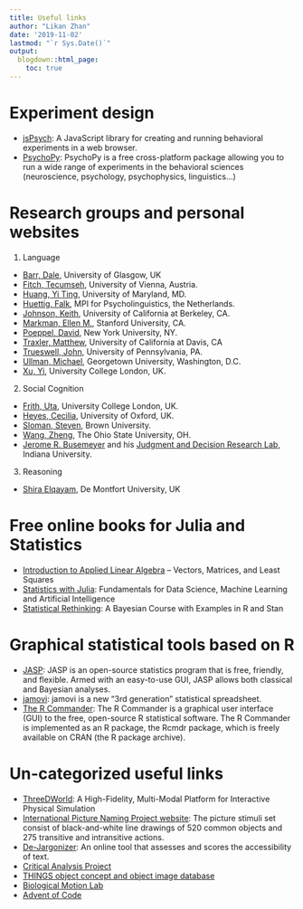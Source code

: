 ```yaml
---
title: Useful links
author: "Likan Zhan"
date: '2019-11-02'
lastmod: "`r Sys.Date()`"
output:
  blogdown::html_page:
    toc: true
---
```


# Experiment design

- [jsPsych](https://www.jspsych.org): A JavaScript library for creating and running behavioral experiments in a web browser.
- [PsychoPy](http://psychopy.org): PsychoPy is a free cross-platform package allowing you to run a wide range of experiments in the behavioral sciences (neuroscience, psychology, psychophysics, linguistics...)

# Research groups and personal websites

1. Language

- [Barr, Dale](https://www.gla.ac.uk/researchinstitutes/neurosciencepsychology/staff/dalebarr/), University of Glasgow, UK
- [Fitch, Tecumseh](https://homepage.univie.ac.at/tecumseh.fitch/), University of Vienna, Austria.
- [Huang, Yi Ting](https://hesp.umd.edu/facultyprofile/huang/yi-ting), University of Maryland, MD.
- [Huettig, Falk](https://www.mpi.nl/people/huettig-falk), MPI for Psycholinguistics, the Netherlands.
- [Johnson, Keith](http://linguistics.berkeley.edu/~kjohnson/index.html), University of California at Berkeley, CA.
- [Markman, Ellen M.](http://markmanlab.stanford.edu/index.html), Stanford University, CA.
- [Poeppel, David](http://as.nyu.edu/content/nyu-as/as/faculty/david-poeppel.html), New York University, NY.
- [Traxler, Matthew](https://psychology.ucdavis.edu/people/traxler), University of California at Davis, CA
- [Trueswell, John](http://web.sas.upenn.edu/trueswell-lab/people/trueswell/), University of Pennsylvania, PA.
- [Ullman, Michael](https://georgetown.app.box.com/s/5lrbyhfe5iq07xim1b13t15tjx7m9hyl), Georgetown University, Washington, D.C.
- [Xu, Yi](http://www.homepages.ucl.ac.uk/~uclyyix/), University College London, UK.

2. Social Cognition

- [Frith, Uta](https://sites.google.com/site/utafrith/), University College London, UK.
- [Heyes, Cecilia](http://users.ox.ac.uk/~ascch/index.htm), University of Oxford, UK.
- [Sloman, Steven](https://sites.google.com/site/slomanlab/lab-members), Brown University.
- [Wang, Zheng](https://www.thedocc.com), The Ohio State University, OH.
- [Jerome R. Busemeyer](https://jbusemey.pages.iu.edu/home.html) and his [Judgment and Decision Research Lab](https://jbusemey.pages.iu.edu/lab/Lab.htm), Indiana University.

3. Reasoning

- [Shira Elqayam](https://www.dmu.ac.uk/about-dmu/academic-staff/health-and-life-sciences/shira-elqayam/shira-elqayam.aspx), De Montfort University, UK

# Free online books for Julia and Statistics

- [Introduction to Applied Linear Algebra](https://web.stanford.edu/~boyd/vmls/) – Vectors, Matrices, and Least Squares
- [Statistics with Julia](https://statisticswithjulia.org/index.html): Fundamentals for Data Science, Machine Learning and Artificial Intelligence
- [Statistical Rethinking](https://xcelab.net/rm/statistical-rethinking/): A Bayesian Course with Examples in R and Stan

# Graphical statistical tools based on R

- [JASP](https://github.com/jasp-stats/jasp-desktop): JASP is an open-source statistics program that is free, friendly, and flexible. Armed with an easy-to-use GUI, JASP allows both classical and Bayesian analyses.
- [jamovi](https://www.jamovi.org/): jamovi is a new “3rd generation” statistical spreadsheet.
- [The R Commander](https://socialsciences.mcmaster.ca/jfox/Misc/Rcmdr/index.html): The R Commander is a graphical user interface (GUI) to the free, open-source R statistical software. The R Commander is implemented as an R package, the Rcmdr package, which is freely available on CRAN (the R package archive).

# Un-categorized useful links

- [ThreeDWorld](http://www.threedworld.org): A High-Fidelity, Multi-Modal Platform for Interactive Physical Simulation
- [International Picture Naming Project website](https://crl.ucsd.edu/experiments/ipnp/1stimuli.html): The picture stimuli set consist of black-and-white line drawings of 520 common objects and 275 transitive and intransitive actions.
- [De-Jargonizer](http://scienceandpublic.com/): An online tool that assesses and scores the accessibility of text.
- [Critical Analysis Project](http://critical-analysis.org/)
- [THINGS object concept and object image database](https://osf.io/jum2f/)
- [Biological Motion Lab](https://www.biomotionlab.ca)
- [Advent of Code](https://adventofcode.com)